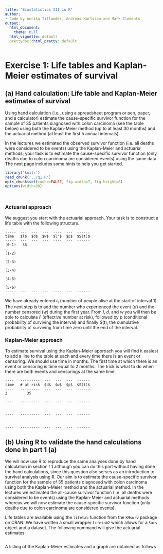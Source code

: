 ```yaml
---
title: "Biostatistics III in R"
author:
- Code by Annika Tillander, Andreas Karlsson and Mark Clements
output:
  html_document:
    theme: null
  html_vignette: default
  prettydoc::html_pretty: default
---
```


# Exercise 1: Life tables and Kaplan-Meier estimates of survival #

## (a) Hand calculation: Life table and Kaplan-Meier estimates of survival ##

Using hand calculation (i.e., using a spreadsheet program or pen,
    paper, and a calculator) estimate the cause-specific survivor
    function for the sample of 35 patients diagnosed with colon
    carcinoma (see the table below) using both the Kaplan-Meier method
    (up to at least 30 months) and the actuarial method (at least the
    first 5 annual intervals).

In the lectures we estimated the observed survivor function
    (i.e. all deaths were considered to be events) using the
    Kaplan-Meier and actuarial methods; your task is to estimate the
    cause-specific survivor function (only deaths due to colon carcinoma
    are considered events) using the same data. The next page includes
    some hints to help you get started.

```r
library('knitr')
read_chunk('../q1.R')
opts_chunk$set(cache=FALSE, fig.width=7, fig.height=6)
options(width=90)
```

```r
```

```r
```

### Actuarial approach ###

We suggest you start with the actuarial approach. Your task is to
	construct a life table with the following structure.


    -----  ---  ---  ---  ----  ---  ------
    time   $l$  $d$  $w$  $l'$  $p$  $S(t)$
    -----  ---  ---  ---  ----  ---  ------
    [0-1)   35
	
    [1-2)
	
    [2-3)
	
    [3-4)
	
    [4-5)
	
    [5-6)
    -----  ---  ---  ---  ----  ---  ------

We have already entered $l_1$ (number of people alive at the start
    of interval 1). The next step is to add the number who experienced
    the event ($d$) and the number censored ($w$) during the first year.
    From $l$, $d$, and $w$ you will then be able to calculate $l'$
    (effective number at risk), followed by $p$ (conditional probability
    of surviving the interval) and finally $S(t)$, the cumulative
    probability of surviving from time zero until the end of
    the interval.

    
### Kaplan-Meier approach ###

To estimate survival using the Kaplan-Meier approach you will find
    it easiest to add a line to the table at each and every time there
    is an event or censoring. We should use time in months. The first
    time at which there is an event or censoring is time equal to
    2 months. The trick is what to do when there are both events and
    censorings at the same time.

    ----   ---------  ---  ---  ---  ------
    time   # at risk  $d$  $w$  $p$  $S(t)$
    ----   ---------  ---  ---  ---  ------
	2         35
	
    ----   ---------  ---  ---  ---  ------


    ----   ---------  ---  ---  ---  ------


    ----   ---------  ---  ---  ---  ------



## (b) Using R to validate the hand calculations done in part 1 (a) ##

We will now use R to reproduce the same analyses
    done by hand calculation in section 1.1 although you can do this part
    without having done the hand calculations, since this question also
    serves as an introduction to survival analysis using R. Our aim
    is to estimate the cause-specific survivor function for the sample
    of 35 patients diagnosed with colon carcinoma using both the
    Kaplan-Meier method and the actuarial method. In the lectures we
    estimated the all-cause survivor function (i.e. all deaths were
    considered to be events) using the Kaplan-Meier and actuarial
    methods whereas we will now estimate the cause-specific survivor
    function (only deaths due to colon carcinoma are considered events).


Life tables are available using the `lifetab` function from the `KMsurv` package on CRAN. We have written a small wrapper `lifetab2` which allows for a `Surv` object and a dataset. The following command will give the actuarial estimates:
	
```r
```

A listing of the Kaplan-Meier estimates and a graph are obtained as follows

```r
```
